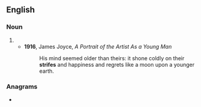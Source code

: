 ==English==

===Noun===
{{head|en|noun form}}

# {{plural of|en|strife}}
#* '''1916''', James Joyce, ''A Portrait of the Artist As a Young Man''
#*: His mind seemed older than theirs: it shone coldly on their '''strifes''' and happiness and regrets like a moon upon a younger earth.

===Anagrams===
* {{anagrams|en|a=efirsst|Fisters|fisters|resifts|sifters}}